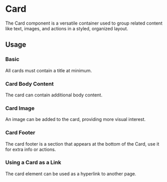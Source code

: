 

<Meta of={Stories} />

# Card

The Card component is a versatile container used to group related content like text, images, and actions in a styled, organized layout.

## Usage

### Basic

All cards must contain a title at minimum.

<Canvas of={Stories.Basic} sourceState="shown" />

### Card Body Content

The card can contain additional body content.

<Canvas of={Stories.WithBodyContent} sourceState="shown" />

### Card Image

An image can be added to the card, providing more visual interest.

<Canvas of={Stories.WithImage} sourceState="shown" />

### Card Footer

The card footer is a section that appears at the bottom of the Card, use it for extra info or actions.

<Canvas of={Stories.WithFooter} sourceState="shown" />

### Using a Card as a Link

The card element can be used as a hyperlink to another page.

<Canvas of={Stories.AsALink} sourceState="shown" />

